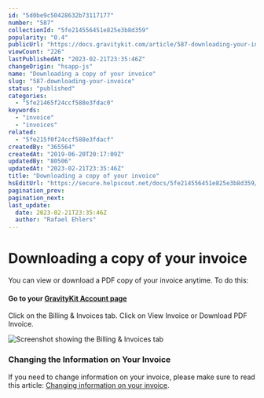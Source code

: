 ```yaml
---
id: "5d0be9c50428632b73117177"
number: "587"
collectionId: "5fe214556451e825e3b8d359"
popularity: "0.4"
publicUrl: "https://docs.gravitykit.com/article/587-downloading-your-invoice"
viewCount: "226"
lastPublishedAt: "2023-02-21T23:35:46Z"
changeOrigin: "hsapp-js"
name: "Downloading a copy of your invoice"
slug: "587-downloading-your-invoice"
status: "published"
categories: 
  - "5fe21465f24ccf588e3fdac0"
keywords: 
  - "invoice"
  - "invoices"
related: 
  - "5fe215f0f24ccf588e3fdacf"
createdBy: "365564"
createdAt: "2019-06-20T20:17:09Z"
updatedBy: "80506"
updatedAt: "2023-02-21T23:35:46Z"
title: "Downloading a copy of your invoice"
hsEditUrl: "https://secure.helpscout.net/docs/5fe214556451e825e3b8d359/article/5d0be9c50428632b73117177"
pagination_prev: 
pagination_next: 
last_update:
  date: 2023-02-21T23:35:46Z
  author: "Rafael Ehlers"
---
```


# Downloading a copy of your invoice

You can view or download a PDF copy of your invoice anytime. To do this:

#### **Go to your [GravityKit Account page](https://www.gravitykit.com/account/)** 

Click on the Billing &amp; Invoices tab. Click on View Invoice or Download PDF Invoice.

![Screenshot showing the Billing & Invoices tab](https://s3.amazonaws.com/helpscout.net/docs/assets/54c58489e4b051242988532c/images/634f56808a552811521e6602/file-7xgEIY9YLo.png)

### Changing the Information on Your Invoice 

If you need to change information on your invoice, please make sure to read this article: [Changing information on your invoice](https://docs.gravitykit.com/article/746-changing-information-on-your-invoice).